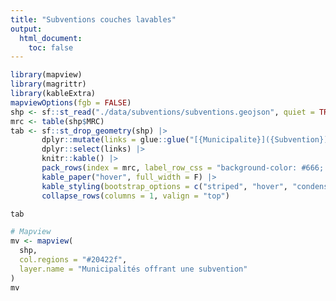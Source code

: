 ```yaml
---
title: "Subventions couches lavables"
output:
  html_document:
    toc: false
---
```


<style type="text/css">
.main-container {
  max-width: 1800px;
  margin-left: auto;
  margin-right: auto;
}
</style>


```r
library(mapview)
library(magrittr)
library(kableExtra)
mapviewOptions(fgb = FALSE)
shp <- sf::st_read("./data/subventions/subventions.geojson", quiet = TRUE)
mrc <- table(shp$MRC)
tab <- sf::st_drop_geometry(shp) |>
       dplyr::mutate(links = glue::glue("[{Municipalite}]({Subvention})")) |> 
       dplyr::select(links) |>
       knitr::kable() |>
       pack_rows(index = mrc, label_row_css = "background-color: #666; color: #fff;") |>
       kable_paper("hover", full_width = F) |>
       kable_styling(bootstrap_options = c("striped", "hover", "condensed", "responsive")) |>
       collapse_rows(columns = 1, valign = "top")

tab

# Mapview
mv <- mapview(
  shp, 
  col.regions = "#20422f", 
  layer.name = "Municipalités offrant une subvention"
)
mv
```